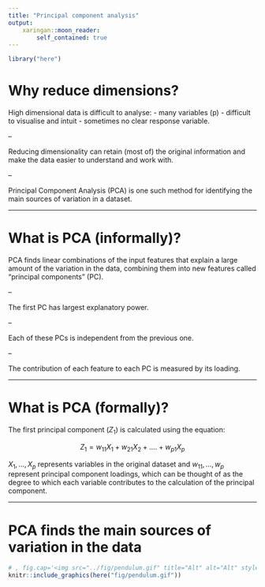 ```yaml
---
title: "Principal component analysis"
output:
    xaringan::moon_reader:
        self_contained: true
---
```

```r
library("here")
```


# Why reduce dimensions?

High dimensional data is difficult to analyse:
- many variables (p)
- difficult to visualise and intuit
- sometimes no clear response variable.

--

Reducing dimensionality can retain (most of) the original information
and make the data easier to understand and work with.

--

Principal Component Analysis (PCA) is one such method for identifying the main
sources of variation in a dataset.

---

# What is PCA (informally)?

PCA finds linear combinations of the input features that explain a large amount
of the variation in the data, combining them into new features called
"principal components" (PC).

--

The first PC has largest explanatory power.

--

Each of these PCs is independent from the previous one.

--

The contribution of each feature to each PC is measured by its loading.


---

# What is PCA (formally)?

The first principal component ($Z_1$) is calculated using the equation:

$$  
  Z_1 = w_{11}X_1 + w_{21}X_2 +....+ w_{p1}X_p
$$

$X_1, ..., X_p$ represents variables in the original dataset and $w_{11}, ..., w_p$
represent principal component loadings, which can be thought of as the degree to
which each variable contributes to the calculation of the principal component.

---

# PCA finds the main sources of variation in the data

```r
# , fig.cap='<img src="../fig/pendulum.gif" title="Alt" alt="Alt" style="display: block; margin: auto;" />
knitr::include_graphics(here("fig/pendulum.gif"))
```
